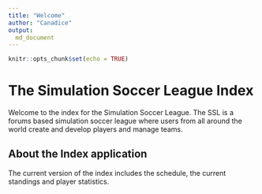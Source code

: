```yaml
---
title: "Welcome"
author: "Canadice"
output: 
  md_document
---
```


```r
knitr::opts_chunk$set(echo = TRUE)
```

# The Simulation Soccer League Index

<!-- Welcome to the index for the [Simulation Soccer League](http://sslforums.com/) -->

 Welcome to the index for the Simulation Soccer League. The SSL is a forums based simulation soccer league where users from all around the world create and develop players and manage teams.
 
## About the Index application
The current version of the index includes the schedule, the current standings and player statistics. 


